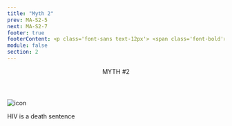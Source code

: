 ```yaml
---
title: "Myth 2"
prev: MA-S2-5
next: MA-S2-7
footer: true
footerContent: <p class='font-sans text-12px'> <span class='font-bold'> Reference&#58; 1. </span>Centers for Disease Control and Prevention. HIV Care Saves Lives Infographic. November 25, 2014. Accessed May 19, 2022. https://www.cdc.gov/vitalsigns/hiv-aids-medical-care/infographic.html</p>
module: false
section: 2
---
```


<Header>
  MYTH <span className="text-red">#2</span>
</Header>
<StickyPicture image="/GettyImages-1177434412_FPO_BW.png" primary>
  <Image src="/Group_491.svg" height={150} width={150} alt="icon" />
  <p class="font-sans font-bold text-2xl lg:text-3xl text-red">
    HIV is a death sentence
  </p>
  <br />
  <List
    type="simple"
    fontSize="text-1rem lg:text-1.5rem"
    list="HIV is not a death sentence 1 
  HIV can be managed by modern medicines when taken as prescribed by a doctor 1 
  HIV medications can allow people with HIV to live a long and healthy life 1 "
  />
</StickyPicture>
